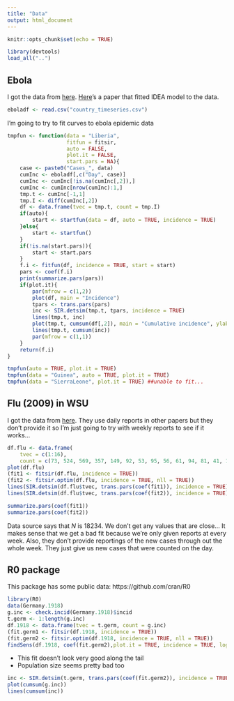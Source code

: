 ```yaml
---
title: "Data"
output: html_document
---
```


```r
knitr::opts_chunk$set(echo = TRUE)
```
```r
library(devtools)
load_all("..")
```

## Ebola

I got the data from [here](https://github.com/cmrivers/ebola). [Here](http://currents.plos.org/outbreaks/article/obk-14-0036-early-epidemic-dynamics-of-the-west-african-2014-ebola-outbreak-estimates-derived-with-a-simple-two-parameter-model/)'s a paper that fitted IDEA model to the data.

```r
eboladf <- read.csv("country_timeseries.csv")
```

I'm going to try to fit curves to ebola epidemic data

```r
tmpfun <- function(data = "Liberia",
                   fitfun = fitsir,
                   auto = FALSE,
                   plot.it = FALSE,
                   start.pars = NA){
    case <- paste0("Cases_", data)
    cumInc <- eboladf[,c("Day", case)]
    cumInc <- cumInc[!is.na(cumInc[,2]),]
    cumInc <- cumInc[nrow(cumInc):1,]
    tmp.t <- cumInc[-1,1]
    tmp.I <- diff(cumInc[,2])
    df <- data.frame(tvec = tmp.t, count = tmp.I)
    if(auto){
        start <- startfun(data = df, auto = TRUE, incidence = TRUE)
    }else{
        start <- startfun()
    }
    if(!is.na(start.pars)){
        start <- start.pars
    }
    f.i <- fitfun(df, incidence = TRUE, start = start)
    pars <- coef(f.i)
    print(summarize.pars(pars))
    if(plot.it){
        par(mfrow = c(1,2))
        plot(df, main = "Incidence")
        tpars <- trans.pars(pars)
        inc <- SIR.detsim(tmp.t, tpars, incidence = TRUE)
        lines(tmp.t, inc)
        plot(tmp.t, cumsum(df[,2]), main = "Cumulative incidence", ylab = "count")
        lines(tmp.t, cumsum(inc))
        par(mfrow = c(1,1))
    }
    return(f.i)
}

tmpfun(auto = TRUE, plot.it = TRUE)
tmpfun(data = "Guinea", auto = TRUE, plot.it = TRUE)
tmpfun(data = "SierraLeone", plot.it = TRUE) ##unable to fit...
```

## Flu (2009) in WSU

I got the data from [here](https://www.researchgate.net/profile/Elissa_Schwartz/publication/266951690_Pandemic_2009_H1N1_influenza_in_two_settings_in_a_small_community_The_workplace_and_the_university_campus/links/55382bfc0cf226723ab616e6.pdf). They use daily reports in other papers but they don't provide it so I'm just going to try with weekly reports to see if it works...

```r
df.flu <- data.frame(
    tvec = c(1:16),
    count = c(73, 524, 569, 357, 149, 92, 53, 95, 56, 61, 94, 81, 41, 16, 12, 3))
plot(df.flu)
(fit1 <- fitsir(df.flu, incidence = TRUE))
(fit2 <- fitsir.optim(df.flu, incidence = TRUE, nll = TRUE))
lines(SIR.detsim(df.flu$tvec, trans.pars(coef(fit1)), incidence = TRUE))
lines(SIR.detsim(df.flu$tvec, trans.pars(coef(fit2)), incidence = TRUE), col = 2)

summarize.pars(coef(fit1))
summarize.pars(coef(fit2))
```

Data source says that $N$ is 18234. We don't get any values that are close... It makes sense that we get a bad fit because we're only given reports at every week. Also, they don't provide reportings of the new cases through out the whole week. They just give us new cases that were counted on the day.

## R0 package

This package has some public data: https://github.com/cran/R0

```r
library(R0)
data(Germany.1918)
g.inc <- check.incid(Germany.1918)$incid
t.germ <- 1:length(g.inc)
df.1918 <- data.frame(tvec = t.germ, count = g.inc)
(fit.germ1 <- fitsir(df.1918, incidence = TRUE))
(fit.germ2 <- fitsir.optim(df.1918, incidence = TRUE, nll = TRUE))
findSens(df.1918, coef(fit.germ2),plot.it = TRUE, incidence = TRUE, log = "y", nll = TRUE)
```

* This fit doesn't look very good along the tail
* Population size seems pretty bad too

```r
inc <- SIR.detsim(t.germ, trans.pars(coef(fit.germ2)), incidence = TRUE)
plot(cumsum(g.inc))
lines(cumsum(inc))
```